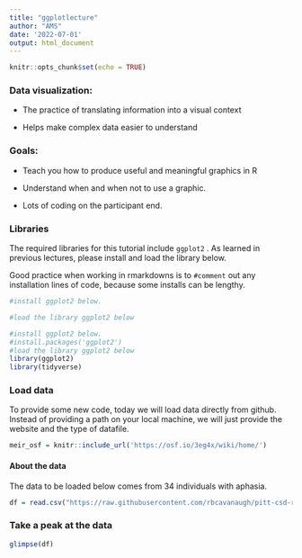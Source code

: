 ```yaml
---
title: "ggplotlecture"
author: "AMS"
date: '2022-07-01'
output: html_document
---
```


```r
knitr::opts_chunk$set(echo = TRUE)
```

### Data visualization:

-   The practice of translating information into a visual context

-   Helps make complex data easier to understand

### Goals:

-   Teach you how to produce useful and meaningful graphics in R

-   Understand when and when not to use a graphic.

-   Lots of coding on the participant end.

### Libraries

The required libraries for this tutorial include `ggplot2` . As learned in previous lectures, please install and load the library below.

Good practice when working in rmarkdowns is to `#comment` out any installation lines of code, because some installs can be lengthy.

```r
#install ggplot2 below.

#load the library ggplot2 below
```

```r
#install ggplot2 below.
#install.packages('ggplot2')
#load the library ggplot2 below
library(ggplot2)
library(tidyverse)
```

### Load data

To provide some new code, today we will load data directly from github. Instead of providing a path on your local machine, we will just provide the website and the type of datafile.

```r
meir_osf = knitr::include_url('https://osf.io/3eg4x/wiki/home/')
```

#### About the data 

The data to be loaded below comes from 34 individuals with aphasia.

```r
df = read.csv("https://raw.githubusercontent.com/rbcavanaugh/pitt-csd-r-workshop/master/DataViz/osf_meir%20and%20Bangash.csv")
```

### Take a peak at the data

```r
glimpse(df)
```
